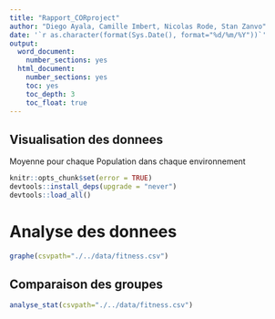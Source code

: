 ```yaml
---
title: "Rapport_CORproject"
author: "Diego Ayala, Camille Imbert, Nicolas Rode, Stan Zanvo"
date: '`r as.character(format(Sys.Date(), format="%d/%m/%Y"))`'
output: 
  word_document:
    number_sections: yes
  html_document:
    number_sections: yes
    toc: yes
    toc_depth: 3
    toc_float: true
---
```


## Visualisation des donnees

Moyenne pour chaque Population dans chaque environnement

```r
knitr::opts_chunk$set(error = TRUE)
devtools::install_deps(upgrade = "never")
devtools::load_all()
```

# Analyse des donnees
```r
graphe(csvpath="./../data/fitness.csv")
```

## Comparaison des groupes

```r
analyse_stat(csvpath="./../data/fitness.csv")
```

